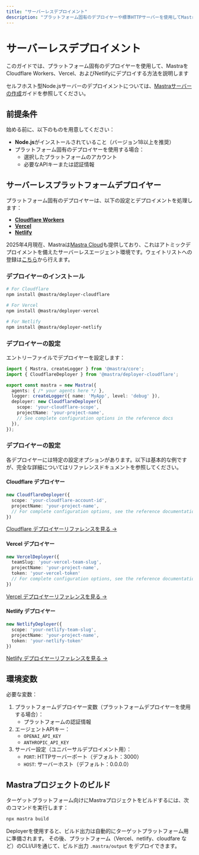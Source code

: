 ```yaml
---
title: "サーバーレスデプロイメント"
description: "プラットフォーム固有のデプロイヤーや標準HTTPサーバーを使用してMastraアプリケーションを構築・デプロイする"
---
```


# サーバーレスデプロイメント

このガイドでは、プラットフォーム固有のデプロイヤーを使用して、MastraをCloudflare Workers、Vercel、およびNetlifyにデプロイする方法を説明します

セルフホスト型Node.jsサーバーのデプロイメントについては、[Mastraサーバーの作成](/docs/deployment/server)ガイドを参照してください。

## 前提条件

始める前に、以下のものを用意してください：

- **Node.js**がインストールされていること（バージョン18以上を推奨）
- プラットフォーム固有のデプロイヤーを使用する場合：
  - 選択したプラットフォームのアカウント
  - 必要なAPIキーまたは認証情報

## サーバーレスプラットフォームデプロイヤー

プラットフォーム固有のデプロイヤーは、以下の設定とデプロイメントを処理します：
- **[Cloudflare Workers](/reference/deployer/cloudflare)**
- **[Vercel](/reference/deployer/vercel)**
- **[Netlify](/reference/deployer/netlify)**

2025年4月現在、Mastraは[Mastra Cloud](https://mastra.ai/cloud-beta)も提供しており、これはアトミックデプロイメントを備えたサーバーレスエージェント環境です。ウェイトリストへの登録は[こちら](https://mastra.ai/cloud-beta)から行えます。

### デプロイヤーのインストール

```bash copy
# For Cloudflare
npm install @mastra/deployer-cloudflare

# For Vercel
npm install @mastra/deployer-vercel

# For Netlify
npm install @mastra/deployer-netlify
```

### デプロイヤーの設定

エントリーファイルでデプロイヤーを設定します：

```typescript copy showLineNumbers
import { Mastra, createLogger } from '@mastra/core';
import { CloudflareDeployer } from '@mastra/deployer-cloudflare';

export const mastra = new Mastra({
  agents: { /* your agents here */ },
  logger: createLogger({ name: 'MyApp', level: 'debug' }),
  deployer: new CloudflareDeployer({
    scope: 'your-cloudflare-scope',
    projectName: 'your-project-name',
    // See complete configuration options in the reference docs
  }),
});
```

### デプロイヤーの設定

各デプロイヤーには特定の設定オプションがあります。以下は基本的な例ですが、完全な詳細についてはリファレンスドキュメントを参照してください。

#### Cloudflare デプロイヤー

```typescript copy showLineNumbers
new CloudflareDeployer({
  scope: 'your-cloudflare-account-id',
  projectName: 'your-project-name',
  // For complete configuration options, see the reference documentation
})
```

[Cloudflare デプロイヤーリファレンスを見る →](/reference/deployer/cloudflare)

#### Vercel デプロイヤー

```typescript copy showLineNumbers
new VercelDeployer({
  teamSlug: 'your-vercel-team-slug',
  projectName: 'your-project-name',
  token: 'your-vercel-token'
  // For complete configuration options, see the reference documentation
})
```

[Vercel デプロイヤーリファレンスを見る →](/reference/deployer/vercel)

#### Netlify デプロイヤー

```typescript copy showLineNumbers
new NetlifyDeployer({
  scope: 'your-netlify-team-slug',
  projectName: 'your-project-name',
  token: 'your-netlify-token'
})
```

[Netlify デプロイヤーリファレンスを見る →](/reference/deployer/netlify)

## 環境変数

必要な変数：

1. プラットフォームデプロイヤー変数（プラットフォームデプロイヤーを使用する場合）：
   - プラットフォームの認証情報
2. エージェントAPIキー：
   - `OPENAI_API_KEY`
   - `ANTHROPIC_API_KEY`
3. サーバー設定（ユニバーサルデプロイメント用）：
   - `PORT`: HTTPサーバーポート（デフォルト：3000）
   - `HOST`: サーバーホスト（デフォルト：0.0.0.0）

## Mastraプロジェクトのビルド

ターゲットプラットフォーム向けにMastraプロジェクトをビルドするには、次のコマンドを実行します：

```bash
npx mastra build
```

Deployerを使用すると、ビルド出力は自動的にターゲットプラットフォーム用に準備されます。
その後、プラットフォーム（Vercel、netlify、cloudfare など）のCLI/UIを通じて、ビルド出力 `.mastra/output` をデプロイできます。

